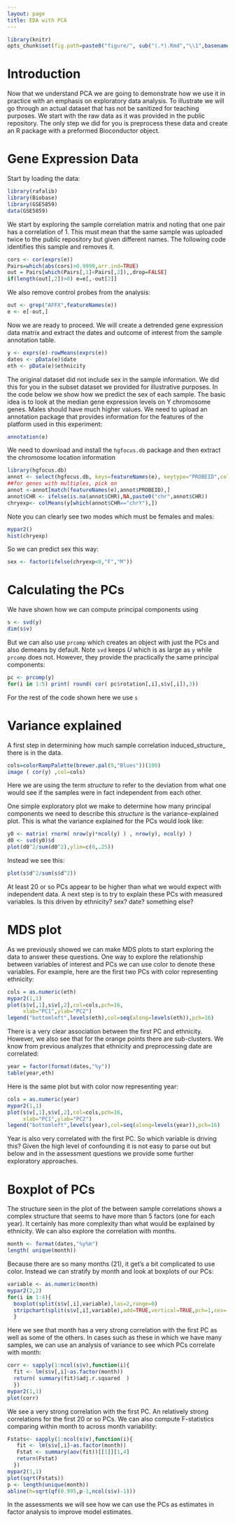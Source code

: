 ```yaml
---
layout: page
title: EDA with PCA
---
```


```r
library(knitr)
opts_chunk$set(fig.path=paste0("figure/", sub("(.*).Rmd","\\1",basename(knitr:::knit_concord$get('infile'))), "-"))
```


# Introduction

Now that we understand PCA we are going to demonstrate how we use it in practice with an emphasis on  exploratory data analysis. To illustrate we will go through an actual dataset that has not be sanitized for teaching purposes. We start with the raw data as it was provided in the public repository. The only step we did for you is preprocess these data and create an R package with a preformed Bioconductor object.

# Gene Expression Data

Start by loading the data:
```r
library(rafalib)
library(Biobase)
library(GSE5859)
data(GSE5859)
```

We start by exploring the sample correlation matrix and noting that 
one pair has a correlation of 1. This must mean that the same sample was uploaded twice to the public repository but given different names. The following code identifies this sample and removes it.
```r
cors <- cor(exprs(e))
Pairs=which(abs(cors)>0.9999,arr.ind=TRUE)
out = Pairs[which(Pairs[,1]<Pairs[,2]),,drop=FALSE]
if(length(out[,2])>0) e=e[,-out[2]]
```

We also remove control probes from the analysis:

```r
out <- grep("AFFX",featureNames(e))
e <- e[-out,]
```


Now we are ready to proceed. We will create a detrended gene expression data matrix and extract the dates and outcome of interest from the sample annotation table. 
```r
y <- exprs(e)-rowMeans(exprs(e))
dates <- pData(e)$date
eth <- pData(e)$ethnicity
```

The original dataset did not include sex in the sample information. We did this for you in the subset dataset we provided for illustrative purposes. In the code below we show how we predict the sex of each sample. The basic idea is to look at the median gene expression levels on Y chromosome genes. Males should have much higher values. We need to upload an annotation package that provides information for the features of the platform used in this experiment:

```r
annotation(e)
```

We need to download and install the `hgfocus.db` package and then extract the chromosome location information

```r
library(hgfocus.db)
annot <- select(hgfocus.db, keys=featureNames(e), keytype="PROBEID",columns=c("CHR"))
##for genes with multiples, pick on
annot <-annot[match(featureNames(e),annot$PROBEID),]
annot$CHR <- ifelse(is.na(annot$CHR),NA,paste0("chr",annot$CHR))
chryexp<- colMeans(y[which(annot$CHR=="chrY"),])
```

Note you can clearly see two modes which must be females and males:
```r
mypar2()
hist(chryexp)
```

So we can predict sex this way:
```r
sex <- factor(ifelse(chryexp<0,"F","M"))
```

# Calculating the PCs

We have shown how we can compute principal components using 

```r
s <- svd(y)
dim(s$v)
```

But we can also use `prcomp` which creates an object with just the PCs and also demeans by default. Note `svd` keeps $U$ which is as large as `y` while `prcomp` does not. However, they provide the practically the same principal components:


```r
pc <- prcomp(y)
for(i in 1:5) print( round( cor( pc$rotation[,i],s$v[,i]),3))
```

For the rest of the code shown here we use `s`

# Variance explained

A first step in determining how much sample correlation induced_structure_ there is in the data. 

```r
cols=colorRampPalette(brewer.pal(9,"Blues"))(100)
image ( cor(y) ,col=cols)
```

Here we are using the term _structure_ to refer to the deviation from what one would see if the samples were in fact independent from each other. 

One simple exploratory plot we make to determine how many principal components we need to describe this _structure_ is the variance-explained plot. This is what the variance explained for the PCs would look like:

```r
y0 <- matrix( rnorm( nrow(y)*ncol(y) ) , nrow(y), ncol(y) )
d0 <- svd(y0)$d
plot(d0^2/sum(d0^2),ylim=c(0,.25))
```

Instead we see this:

```r
plot(s$d^2/sum(s$d^2))
```

At least 20 or so PCs appear to be higher than what we would expect with independent data. A next step is to try to explain these PCs with measured variables. Is this driven by ethnicity? sex? date? something else?

# MDS plot

As we previously showed we can make MDS plots to start exploring the data to answer these questions. One way to explore the relationship
between variables of interest and PCs we can use color to denote these variables. For example, here are the first two PCs with color representing ethnicity:


```r
cols = as.numeric(eth)
mypar2(1,1)
plot(s$v[,1],s$v[,2],col=cols,pch=16,
     xlab="PC1",ylab="PC2")
legend("bottomleft",levels(eth),col=seq(along=levels(eth)),pch=16)
```

There is a very clear association between the first PC and ethnicity. However, we also see that for the orange points there are sub-clusters. We know from previous analyzes that ethnicity and preprocessing date are correlated:


```r
year = factor(format(dates,"%y"))
table(year,eth)
```

Here is the same plot but with color now representing year:

```r
cols = as.numeric(year)
mypar2(1,1)
plot(s$v[,1],s$v[,2],col=cols,pch=16,
     xlab="PC1",ylab="PC2")
legend("bottomleft",levels(year),col=seq(along=levels(year)),pch=16)
```

Year is also very correlated with the first PC. So which variable is driving this? Given the high level of confounding it is not easy to parse out but below and in the assessment questions we provide some further exploratory approaches.

# Boxplot of PCs

The structure seen in the plot of the between sample correlations shows a complex structure that seems to have more than 5 factors (one for each year). It certainly has more complexity than what would be explained by ethnicity. We can also explore the correlation with months. 

```r
month <- format(dates,"%y%m")
length( unique(month))
```

Because there are so many months (21), it get's a bit  complicated to use color. Instead we can stratify by month and look at boxplots of our PCs:


```r
variable <- as.numeric(month)
mypar2(2,2)
for(i in 1:4){
  boxplot(split(s$v[,i],variable),las=2,range=0)
  stripchart(split(s$v[,i],variable),add=TRUE,vertical=TRUE,pch=1,cex=.5,col=1)
  }
```

Here we see that month has a very strong correlation with the first PC as well as some of the others. In cases such as these in which we have many samples, we can use an analysis of variance to see which PCs correlate with month:

```r
corr <- sapply(1:ncol(s$v),function(i){
  fit <- lm(s$v[,i]~as.factor(month))
  return( summary(fit)$adj.r.squared  )
  })
mypar2(1,1)
plot(corr)
```

We see a very strong correlation with the first PC. An relatively strong correlations for the first 20 or so PCs.
We can also compute F-statistics comparing within month to across month variability:

```r
Fstats<- sapply(1:ncol(s$v),function(i){
   fit <- lm(s$v[,i]~as.factor(month))
   Fstat <- summary(aov(fit))[[1]][1,4]
   return(Fstat)
  })
mypar2(1,1)
plot(sqrt(Fstats))
p <- length(unique(month))
abline(h=sqrt(qf(0.995,p-1,ncol(s$v)-1)))
```

In the assessments we will see how we can use the PCs as estimates in factor analysis to improve model estimates.



